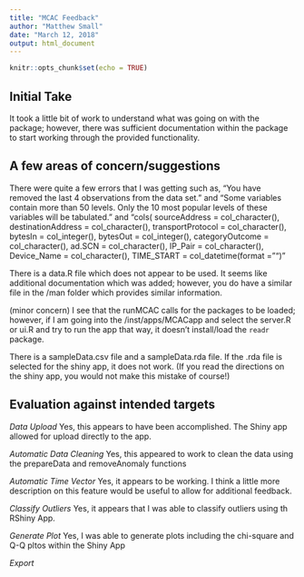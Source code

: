 ```yaml
---
title: "MCAC Feedback"
author: "Matthew Small"
date: "March 12, 2018"
output: html_document
---
```


```r
knitr::opts_chunk$set(echo = TRUE)
```

## Initial Take
It took a little bit of work to understand what was going on with the package; however, there was sufficient documentation within the package to start working through the provided functionality.

## A few areas of concern/suggestions
There were quite a few errors that I was getting such as, "You have removed the last 4 observations from the data set." and "Some variables contain more than 50 levels. Only the 10 most popular levels of these variables will be tabulated." and "cols(
  sourceAddress = col_character(),
  destinationAddress = col_character(),
  transportProtocol = col_character(),
  bytesIn = col_integer(),
  bytesOut = col_integer(),
  categoryOutcome = col_character(),
  ad.SCN = col_character(),
  IP_Pair = col_character(),
  Device_Name = col_character(),
  TIME_START = col_datetime(format = "")"


There is a data.R file which does not appear to be used.  It seems like additional documentation which was added; however, you do have a similar file in the /man folder which provides similar information.

(minor concern) I see that the runMCAC calls for the packages to be loaded; however, if I am going into the /inst/apps/MCACapp and select the server.R or ui.R and try to run the app that way, it doesn't install/load the `readr` package.

There is a sampleData.csv file and a sampleData.rda file.  If the .rda file is selected for the shiny app, it does not work. (If you read the directions on the shiny app, you would not make this mistake of course!)

## Evaluation against intended targets
*Data Upload* Yes, this appears to have been accomplished.  The Shiny app allowed for upload directly to the app.

*Automatic Data Cleaning* Yes, this appeared to work to clean the data using the prepareData and removeAnomaly functions

*Automatic Time Vector* Yes, it appears to be working.  I think a little more description on this feature would be useful to allow for additional feedback.

*Classify Outliers* Yes, it appears that I was able to classify outliers using th RShiny App.

*Generate Plot*  Yes, I was able to generate plots including the chi-square and Q-Q pltos within the Shiny App

*Export* 
